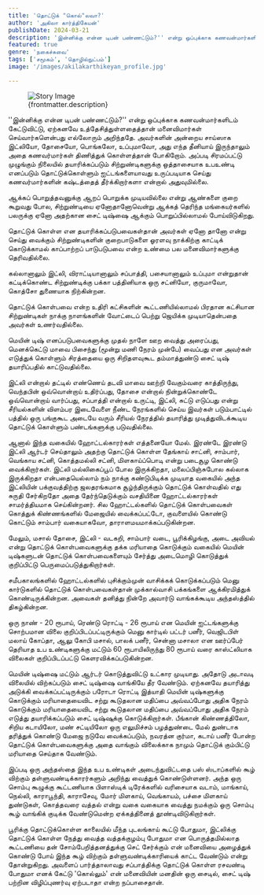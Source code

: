 ```yaml
---
title: 'தொட்டுக் "கொல்"லவா?'
author: 'அகிலா கார்த்திகேயன்'
publishDate: 2024-03-21
description: 'இன்னிக்கு என்ன டிபன் பண்ணட்டும்?'' என்று ஒப்புக்காக கணவன்மார்களிடம் கேட்டுவிட்டு, ஏற்கனவே உத்தேசித்துள்ளதைத்தான் மனைவிமார்கள் செய்வார்களென்பது...'
featured: true
genre: 'நகைச்சுவை'
tags: ['சமூகம்', 'தொழில்நுட்பம்']
image: '/images/akilakarthikeyan_profile.jpg'

---
```

<figure>
  <img src={frontmatter.image} alt="Story Image" class="w-full rounded-lg shadow-lg" />
  <figcaption class="text-gray-600 text-sm mt-2">{frontmatter.description}</figcaption>
</figure>

''இன்னிக்கு என்ன டிபன் பண்ணட்டும்?'' என்று ஒப்புக்காக கணவன்மார்களிடம் கேட்டுவிட்டு, ஏற்கனவே உத்தேசித்துள்ளதைத்தான் மனைவிமார்கள் செய்வார்களென்பது எல்லோரும் அறிந்ததே. அவர்களின் அன்றைய சாய்ஸாக இட்லியோ, தோசையோ, பொங்கலோ, உப்புமாவோ, அது எந்த தீனியாய் இருந்தாலும் அதை கணவர்மார்கள் திணித்துக் கொள்ளத்தான் போகிறோம். அப்படி சிரமப்பட்டு முழுங்கும் நிலையில் தயாரிக்கப்படும் சிற்றுண்டிகளுக்கு ஒத்தாசையாக உபஉண்டி எனப்படும் தொட்டுக்கொள்ளும் ஐட்டங்களையாவது உருப்படியாக செய்து கணவர்மார்களின் கஷ்டத்தைத் தீர்க்கிறார்களா என்றால் அதுவுமில்லை.

ஆக்கப் பொறுத்தவனுக்கு ஆறப் பொறுக்க முடியவில்லை என்று ஆண்களை குறை கூறுவது போல, சிற்றுண்டியை ஏனோதானோவென்று ஆக்கத் தெரிந்த மங்கையர்களில் பலருக்கு ஏனோ அதற்கான சைட் டிஷ்ஷை ஆக்கும் பொறுப்பில்லாமல் போய்விடுகிறது.

தொட்டுக் கொள்ள என தயாரிக்கப்படுபவைகள்தான் அவர்கள் ஏனோ தானோ என்று செய்து வைக்கும் சிற்றுண்டிகளின் குறைபாடுகளை ஓரளவு நாக்கிற்கு காட்டிக் கொடுக்காமல் காப்பாற்றப் பாடுபடுபவை என்ற உண்மை பல மனைவிமார்களுக்கு தெரிவதில்லை.

கல்லானாலும் இட்லி, விராட்டியானாலும் சப்பாத்தி, பசையானாலும் உப்புமா என்றுதான் கட்டிக்கொண்ட சிற்றுண்டிக்கு பக்கா பத்தினியாக ஒரு சட்னியோ, குருமாவோ, கொத்சோ துணையாக நிற்கின்றன.

தொட்டுக் கொள்பவை என்ற உதிரி கட்சிகளின் கூட்டணியில்லாமல் பிரதான கட்சியான சிற்றுண்டிகள் நாக்கு நாளங்களின் வோட்டைப் பெற்று ஜெயிக்க முடியாதென்பதை அவர்கள் உணர்வதில்லை.

மெயின் டிஷ் எனப்படுபவைகளுக்கு முதல் நாளே ஊற வைத்து அரைப்பது, மெனக்கெட்டு மாவை பிசைந்து (மூன்று மணி நேரம் முன்பே) வைப்பது என அவர்கள் எடுத்துக் கொள்ளும் சிரத்தையை ஒரு சிறிதளவுகூட தம்மாத்துண்டு சைட் டிஷ் தயாரிப்பதில் காட்டுவதில்லை.

இட்லி என்றால் தட்டில் எண்ணெய் தடவி மாவை ஊற்றி வேகும்வரை காத்திருந்து, வெந்தபின் ஒவ்வொன்றாய் உதிர்ப்பது, தோசை என்றால் நின்றுக்கொண்டே ஒவ்வொன்றாய் வார்ப்பது, சப்பாத்தி என்றால் உருட்டி, இட்லி, சுட்டு எடுப்பது என்று சீரியல்களின் விளம்பர இடைவேளை நீண்ட நேரங்களில் செய்ய இவர்கள் படும்பாட்டில் பத்தில் ஒரு பங்குகூட அடையே வரும் சீரியல் நேரத்தில் தயாரித்து முடித்துவிடக்கூடிய தொட்டுக் கொள்ளும் பண்டங்களுக்கு படுவதில்லை.

ஆனால் இந்த வகையில் ஹோட்டல்காரர்கள் எத்தனையோ மேல். இரண்டே இரண்டு இட்லி ஆர்டர் செய்தாலும் அதற்கு தொட்டுக் கொள்ள தேங்காய் சாட்னி, சாம்பார், வெங்காய சட்னி, கொத்தமல்லி சட்னி, மிளகாய்ப்பொடி என்று படைசூழ கொண்டு வைக்கிறார்கள்.
இட்லி மல்லிகைப்பூப் போல இருக்கிறதா, மலைப்பிஞ்சுபோல கல்லாக இருக்கிறதா என்பதையெல்லாம் நம் நாக்கு கண்டுபிடிக்க முடியாத வகையில் அந்த இட்லியின் பக்குவத்திற்கு ஜலதரங்கமாக சூழ்ந்திருக்கும் தொட்டுக் கொள்வதில் எது சுருதி சேர்கிறதோ அதை தேர்ந்தெடுக்கும் வசதியினை ஹோட்டல்காரர்கள் சாமர்த்தியமாக செய்கின்றனர். சில ஹோட்டல்களில் தொட்டுக் கொள்பவைகள் கொத்துக் கிண்ணங்களில் மேஜையில் வைக்கப்பட்டோ, குவளையில் கொண்டு கொட்டும் சாம்பார் வகையாகவோ, தாராளமயமாக்கப்படுகின்றன.

மேலும், மசால் தோசை, இட்லி - வடகறி, சாம்பார் வடை, பூரிக்கிழங்கு, அடை அவியல் என்று தொட்டுக் கொள்பவைகளுக்கு தக்க மரியாதை கொடுக்கும் வகையில் மெயின் டிஷ்களுடன் தொட்டுக் கொள்பவைகளையும் சேர்த்து அடைமொழி கொடுத்துக் குறிப்பிட்டு பெருமைப்படுத்துகிறார்கள்.

சமீபகாலங்களில் ஹோட்டல்களில் புசிக்கும்முன் வாசிக்கக் கொடுக்கப்படும் மெனு கார்டுகளில் தொட்டுக் கொள்பவைகள்தான் முக்கால்வாசி பக்கங்களை ஆக்கிரமித்துக் கொண்டிருக்கின்றன. அவைகள் தனித்து நின்றே அவார்டு வாங்கக்கூடிய அந்தஸ்த்தில் திகழ்கின்றன.

ஒரு நாண் - 20 ரூபாய், ரெண்டு ரொட்டி - 26 ரூபாய் என மெயின் ஐட்டங்களுக்கு சொற்பமான விலை குறிப்பிடப்பட்டிருக்கும் மெனு கார்டில் பட்டர் பனீர், வெஜிடபிள் மலாய் கோப்தா, ஆலு கோபி மசால், பாலக் பனீர், சென்னா மசாலா என ஊர்​ப்​பேர் தெரியாத உப உண்டிகளுக்கு மட்டும் 60 ரூபாயிலிருந்து 80 ரூபாய் வரை காஸ்ட்லியாக விலைகள் குறிப்பிடப்பட்டு கெளரவிக்கப்படுகின்றன.

மெயின் டிஷ்ஷை மட்டும் ஆர்டர் கொடுத்துவிட்டு உட்கார முடியாது. அதோடு அடாவடி விலையில் விற்கப்படும் சைட் டிஷ்ஷை வாங்கியே தீர வேண்டும். ஏற்கனவே தயாரித்து அடுக்கி வைக்கப்பட்டிருக்கும் பரோடா ரொட்டி இத்யாதி மெயின் டிஷ்களுக்கு கொடுக்கும் மரியாதையைவிட சற்று கூடுதலான மதிப்பை அவ்வப்போது அதிக நேரம் கொடுக்கும் மரியாதையைவிட சற்று கூடுதலான மதிப்பை அவ்வப்போது அதிக நேரம் எடுத்து தயாரிக்கப்படும் சைட் டிஷ்ஷுக்கு கொடுக்கிறார்கள். பீங்கான் கிண்ணத்திலோ, சிறிய கடாயிலோ, மண் சட்டியிலோ ஒரு எலுமிச்சம் பழத்துண்டை மேல் துண்டாக தரித்துக் கொண்டு மேஜை நடுவே வைக்கப்படும், நவரத்ன குர்மா, கடாய் பனீர் போன்ற தொட்டுக் கொள்பவைகளுக்கு அதை வாங்கும் விலைக்காக நாமும் தொட்டுக் கும்பிட்டு மரியாதை செய்தாக வேண்டும்.

இப்படி ஒரு அந்தஸ்தை இந்த உப உண்டிகள் அடைந்துவிட்டதை பஸ் ஸ்டாப்களில் கூழ் விற்கும் தள்ளுவண்டிக்காரர்களும் அறிந்து வைத்துக் கொண்டுள்ளனர். அந்த ஒரு சொம்பு கூழுக்கு கூட்டணியாக பிளாஸ்டிக் டிரேக்களில் வரிசையாக வடாம், மாங்காய், நெல்லி, காராபூந்தி, காராசேவு, மோர் மிளகாய், வெங்காயம், பச்சை மிளகாய் துண்டுகள், கொத்தவரை வத்தல் என்று வகை வகையாக வைத்து நமக்கும் ஒரு சொம்பு கூழ் வாங்கிக் குடிக்க வேண்டுமென்ற ஏக்கத்தி​னைத் தூண்டிவிடுகிறார்கள்.

பூரிக்கு தொட்டுக்கொள்ள காலையில் மீந்த புடலங்காய் கூட்டு போதுமா, இட்லிக்கு தொட்டுக் கொள்ள நேத்து வைத்த வத்தக்குழம்பு போதுமா என பொருத்தமில்லாத கூட்டணியை தன் சோம்பேறித்தனத்துக்கு செட் சேர்க்கும் என் மனைவியை அழைத்துக் கொண்டு போய் இந்த கூழ் விற்கும் தள்ளுவண்டிக்காரி​யைக் காட்ட வேண்டும் என்று தோன்றுகிறது.
அவளைப் பார்த்தாலாவது சப்பாத்திக்கு தொட்டுக் கொள்ள ரசவண்டி போதுமா எனக் கேட்டு 'கொல்லும்' என் மனைவியின் மனதின் ஒரு சைடில், சைட் டிஷ் பற்றின விழிப்புணர்வு ஏற்படாதா என்ற நப்பாசைதான்.
